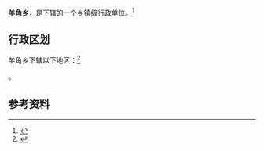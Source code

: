 {{中国乡级行政区
|景观照片文件名 = 
|景观照片描述 = 
|汉语拼音 = 
|其他语言 = 
|其他语言名称 = 
|旧称 = 
|地名出处 = 
|位置图文件名 = 
|位置图描述 = 
|自定义图片= 
|建置时间 = 
|政府驻地 = 
|毗邻 = 
|总面积 = 
|总人口 = 
|总人口年份 = 
|户籍人口 = 
|户籍人口年份 = 
|常住人口 = 
|常住人口年份 = 
|人口密度 = 
|GDP = 
|GDP年份 = 
|邮政编码 = 
|电话区号 = 354
|官方网站 = 
|网站名称 = 
|14/07/22/204/000}}

'''羊角乡'''，是{{PRC admin/fullname|14/07/22/204/000|3}}下辖的一个[[乡镇|乡镇]]级行政单位。<ref>{{PRC admin/ref sgc|{{PRC admin/parent|14/07/22/204/000}}}}</ref>

== 行政区划 ==

羊角乡下辖以下地区：<ref>{{PRC admin/ref sgc|14/07/22/204/000}}</ref>

{{PRC admin/children|14/07/22/204/000}}。

== 参考资料 ==

{{reflist}}

{{行政区划小作品}}
{{PRC admin/navcat|14/07/22/204/000}}